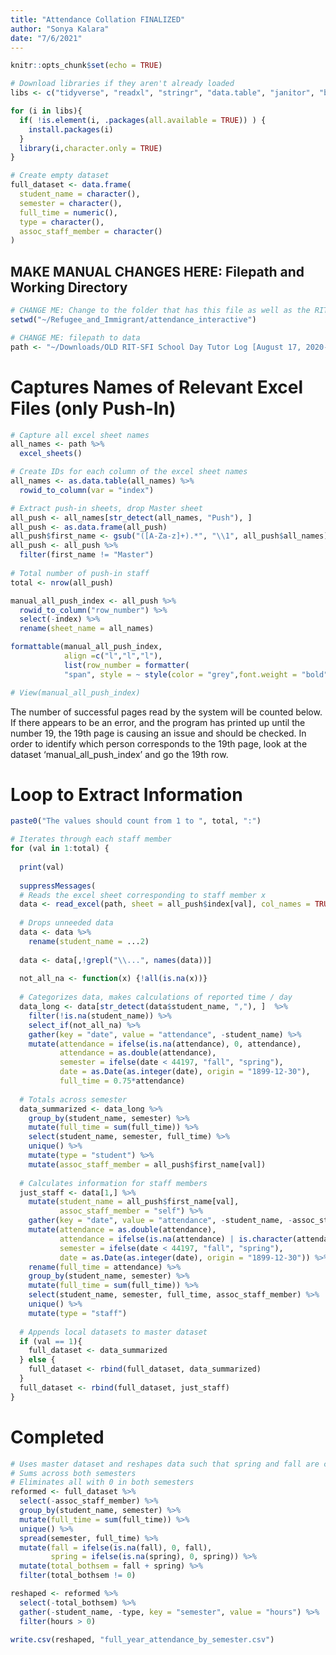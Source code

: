 ```yaml
---
title: "Attendance Collation FINALIZED"
author: "Sonya Kalara"
date: "7/6/2021"
---
```


```r
knitr::opts_chunk$set(echo = TRUE)

# Download libraries if they aren't already loaded
libs <- c("tidyverse", "readxl", "stringr", "data.table", "janitor", "base", "formattable")

for (i in libs){
  if( !is.element(i, .packages(all.available = TRUE)) ) {
    install.packages(i)
  }
  library(i,character.only = TRUE)
}

# Create empty dataset
full_dataset <- data.frame(
  student_name = character(),
  semester = character(),
  full_time = numeric(),
  type = character(),
  assoc_staff_member = character()
)
```


## MAKE MANUAL CHANGES HERE: Filepath and Working Directory
```r
# CHANGE ME: Change to the folder that has this file as well as the RIT datafile
setwd("~/Refugee_and_Immigrant/attendance_interactive")

# CHANGE ME: filepath to data
path <- "~/Downloads/OLD RIT-SFI School Day Tutor Log [August 17, 2020-April 21, 2021] (1).xlsx"
```


# Captures Names of Relevant Excel Files (only Push-In)
```r
# Capture all excel sheet names
all_names <- path %>%
  excel_sheets() 

# Create IDs for each column of the excel sheet names
all_names <- as.data.table(all_names) %>% 
  rowid_to_column(var = "index")

# Extract push-in sheets, drop Master sheet
all_push <- all_names[str_detect(all_names, "Push"), ] 
all_push <- as.data.frame(all_push)
all_push$first_name <- gsub("([A-Za-z]+).*", "\\1", all_push$all_names)
all_push <- all_push %>% 
  filter(first_name != "Master") 
  
# Total number of push-in staff
total <- nrow(all_push)

manual_all_push_index <- all_push %>% 
  rowid_to_column("row_number") %>% 
  select(-index) %>% 
  rename(sheet_name = all_names)

formattable(manual_all_push_index, 
            align =c("l","l","l"), 
            list(row_number = formatter(
            "span", style = ~ style(color = "grey",font.weight = "bold"))))

# View(manual_all_push_index)
```


The number of successful pages read by the system will be counted below. If there appears to be an error, and the program has printed up until the number 19, the 19th page is causing an issue and should be checked. In order to identify which person corresponds to the 19th page, look at the dataset 'manual_all_push_index' and go the 19th row.

# Loop to Extract Information
```r

paste0("The values should count from 1 to ", total, ":")

# Iterates through each staff member
for (val in 1:total) {
  
  print(val)
  
  suppressMessages(
  # Reads the excel sheet corresponding to staff member x
  data <- read_excel(path, sheet = all_push$index[val], col_names = TRUE))
  
  # Drops unneeded data
  data <- data %>% 
    rename(student_name = ...2)
  
  data <- data[,!grepl("\\...", names(data))]
  
  not_all_na <- function(x) {!all(is.na(x))}
  
  # Categorizes data, makes calculations of reported time / day
  data_long <- data[str_detect(data$student_name, ","), ]  %>% 
    filter(!is.na(student_name)) %>% 
    select_if(not_all_na) %>% 
    gather(key = "date", value = "attendance", -student_name) %>% 
    mutate(attendance = ifelse(is.na(attendance), 0, attendance),
           attendance = as.double(attendance),
           semester = ifelse(date < 44197, "fall", "spring"),
           date = as.Date(as.integer(date), origin = "1899-12-30"),
           full_time = 0.75*attendance) 
  
  # Totals across semester
  data_summarized <- data_long %>% 
    group_by(student_name, semester) %>% 
    mutate(full_time = sum(full_time)) %>% 
    select(student_name, semester, full_time) %>% 
    unique() %>% 
    mutate(type = "student") %>% 
    mutate(assoc_staff_member = all_push$first_name[val])
  
  # Calculates information for staff members
  just_staff <- data[1,] %>% 
    mutate(student_name = all_push$first_name[val],
           assoc_staff_member = "self") %>% 
    gather(key = "date", value = "attendance", -student_name, -assoc_staff_member) %>% 
    mutate(attendance = as.double(attendance),
           attendance = ifelse(is.na(attendance) | is.character(attendance), 0, attendance),
           semester = ifelse(date < 44197, "fall", "spring"),
           date = as.Date(as.integer(date), origin = "1899-12-30")) %>% 
    rename(full_time = attendance) %>% 
    group_by(student_name, semester) %>% 
    mutate(full_time = sum(full_time)) %>% 
    select(student_name, semester, full_time, assoc_staff_member) %>% 
    unique() %>% 
    mutate(type = "staff")
  
  # Appends local datasets to master dataset
  if (val == 1){
    full_dataset <- data_summarized
  } else {
    full_dataset <- rbind(full_dataset, data_summarized)
  }
  full_dataset <- rbind(full_dataset, just_staff)
}
```

# Completed
```r
# Uses master dataset and reshapes data such that spring and fall are columns
# Sums across both semesters 
# Eliminates all with 0 in both semesters
reformed <- full_dataset %>% 
  select(-assoc_staff_member) %>% 
  group_by(student_name, semester) %>% 
  mutate(full_time = sum(full_time)) %>% 
  unique() %>% 
  spread(semester, full_time) %>% 
  mutate(fall = ifelse(is.na(fall), 0, fall),
         spring = ifelse(is.na(spring), 0, spring)) %>% 
  mutate(total_bothsem = fall + spring) %>% 
  filter(total_bothsem != 0)

reshaped <- reformed %>% 
  select(-total_bothsem) %>% 
  gather(-student_name, -type, key = "semester", value = "hours") %>% 
  filter(hours > 0)
  
write.csv(reshaped, "full_year_attendance_by_semester.csv")
```

